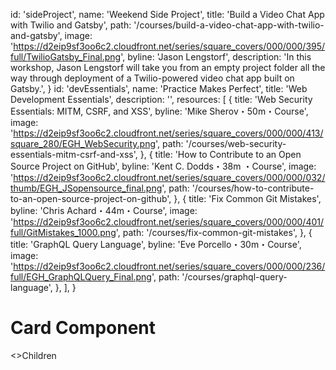   id: 'sideProject',
  name: 'Weekend Side Project',
  title: 'Build a Video Chat App with Twilio and Gatsby',
  path: '/courses/build-a-video-chat-app-with-twilio-and-gatsby',
  image:
    'https://d2eip9sf3oo6c2.cloudfront.net/series/square_covers/000/000/395/full/TwilioGatsby_Final.png',
  byline: 'Jason Lengstorf',
  description:
    'In this workshop, Jason Lengstorf will take you from an empty project folder all the way through deployment of a Twilio-powered video chat app built on Gatsby.',
}
  id: 'devEssentials',
  name: 'Practice Makes Perfect',
  title: 'Web Development Essentials',
  description: '',
  resources: [
    {
      title: 'Web Security Essentials: MITM, CSRF, and XSS',
      byline: 'Mike Sherov・50m・Course',
      image:
        'https://d2eip9sf3oo6c2.cloudfront.net/series/square_covers/000/000/413/square_280/EGH_WebSecurity.png',
      path: '/courses/web-security-essentials-mitm-csrf-and-xss',
    },
    {
      title: 'How to Contribute to an Open Source Project on GitHub',
      byline: 'Kent C. Dodds・38m ・Course',
      image:
        'https://d2eip9sf3oo6c2.cloudfront.net/series/square_covers/000/000/032/thumb/EGH_JSopensource_final.png',
      path: '/courses/how-to-contribute-to-an-open-source-project-on-github',
    },
    {
      title: 'Fix Common Git Mistakes',
      byline: 'Chris Achard・44m・Course',
      image:
        'https://d2eip9sf3oo6c2.cloudfront.net/series/square_covers/000/000/401/full/GitMistakes_1000.png',
      path: '/courses/fix-common-git-mistakes',
    },
    {
      title: 'GraphQL Query Language',
      byline: 'Eve Porcello・30m・Course',
      image:
        'https://d2eip9sf3oo6c2.cloudfront.net/series/square_covers/000/000/236/full/EGH_GraphQLQuery_Final.png',
      path: '/courses/graphql-query-language',
    },
  ],
}


<Meta title="Components/Home/Card" />

# Card Component

<Canvas>
  <Story name="Default">
    <div className="bg-gray-100 p-5">
      <Card>
        <>Children</>
      </Card>
    </div>
  </Story>
  <Story name="Resource">
    <div className="bg-gray-100 p-5">
      <Card className="flex space-x-5" resource={sideProject} />
    </div>
  </Story>
  <Story name="Collection">
    <div className="bg-gray-100 p-5">
      <Card resource={devEssentials}>
        <Collection />
      </Card>
    </div>
  </Story>
</Canvas>
